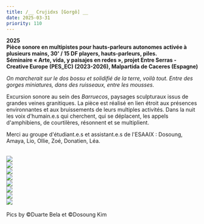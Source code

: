 ```yaml
---
title: /__ Crujidxs [Gorgô] __
date: 2025-03-31
priority: 110
---
```

**2025**\
**Pièce sonore en multipistes pour hauts-parleurs autonomes activée à plusieurs mains, 30' / 15 DF players, hauts-parleurs, piles.** \
**Séminaire « Arte, vida, y paisajes en redes », projet Entre Serras - Creative Europe (PES\_EC) (2023-2026), Malpartida de Caceres (Espagne)**

*On marcherait sur le dos bossu et solidifié de la terre, voilà tout. Entre des gorges miniatures, dans des ruisseaux, entre les mousses.*

Excursion sonore au sein des *Barruecos*, paysages sculpturaux issus de grandes veines granitiques. La pièce est réalisé en lien étroit aux présences environnantes et aux bruissements de leurs multiples activités. Dans la nuit les voix d'humain.e.s qui cherchent, qui se déplacent, les appels d'amphibiens, de courtilères, résonnent et se multiplient.

Merci au groupe d'étudiant.e.s et assistant.e.s de l'ESAAIX : Dosoung, Amaya, Lio, Ollie, Zoé, Donatien, Léa.

\
![](src/assets/images/projects/crujidxs-gorgo/credit_duarte_bela_dg1589199_WEB.jpg)\
![](src/assets/images/projects/crujidxs-gorgo/credit_duarte_bela_dg1589215_WEB.jpg)\
![](src/assets/images/projects/crujidxs-gorgo/credit_duarte_bela_dg1589239_WEB.jpg)\
![](src/assets/images/projects/crujidxs-gorgo/credit_duarte_bela_dg1589234_WEB.jpg)\
![](src/assets/images/projects/crujidxs-gorgo/credit_duarte_bela_dg1589264_WEB.jpg)\
![](src/assets/images/projects/crujidxs-gorgo/credit_duarte_bela_dg1589261_WEB.jpg)\
![](src/assets/images/projects/crujidxs-gorgo/credit_duarte_belo_dg1589349_WEB.jpg)\
![](src/assets/images/projects/crujidxs-gorgo/credit_dosoung_kim_WEB.jpg)\
\
Pics by ©Duarte Bela et ©Dosoung Kim
